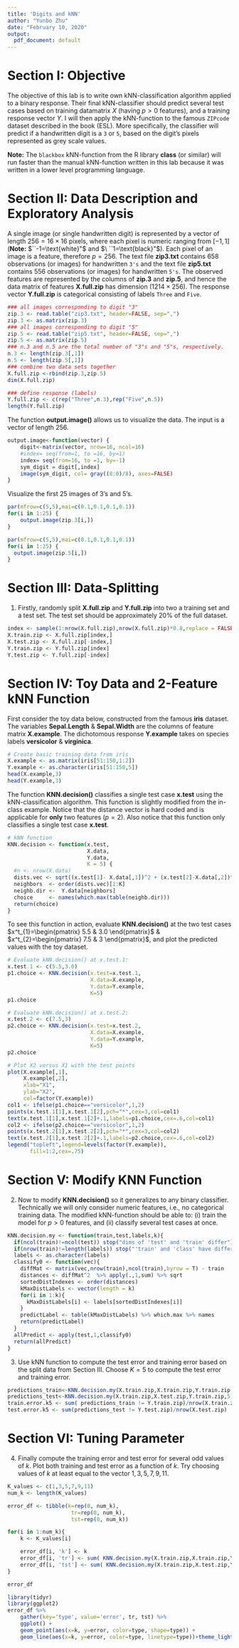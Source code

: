 ```yaml
---
title: 'Digits and kNN'
author: "Yunbo Zhu"
date: "February 10, 2020"
output:
  pdf_document: default
---
```


# Section I: Objective

The objective of this lab is to write own kNN-classification algorithm applied to a binary response. Their final kNN-classifier should predict several test cases based on training datamatrix $X$ (having $p>0$ features), and a training response vector $Y$.  I will then apply the kNN-function to the famous `ZIPcode` dataset described in the book (ESL). More specifically, the classifier will predict if a handwritten digit is a `3` or `5`, based on the digit's pixels represented as grey scale values.

**Note:** The `blackbox` kNN-function from the R library **class** (or similar) will run faster than the manual kNN-function written in this lab because it was written in a lower level programming language.


# Section II: Data Description and Exploratory Analysis

A single image (or single handwritten digit) is represented by a vector of length $256=16\times 16$ pixels, where each pixel is numeric ranging from $[-1,1]$ (**Note:** $``-1=\text{white}"$ and $\ ``1=\text{black}"$). Each pixel of an image is a feature, therefore $p=256$. The text file **zip3.txt** contains 658 observations (or images) for handwritten `3's` and the text file **zip5.txt** contains 556 observations (or images) for handwritten `5's`. The observed features are represented by the columns of **zip.3** and **zip.5**, and hence the data matrix of features **X.full.zip** has dimension $(1214 \times 256)$.  The response vector **Y.full.zip** is categorical consisting of labels `Three` and `Five`.  

```r
### all images corresponding to digit "3"
zip.3 <- read.table("zip3.txt", header=FALSE, sep=",")
zip.3 <- as.matrix(zip.3)
### all images corresponding to digit "5"
zip.5 <- read.table("zip5.txt", header=FALSE, sep=",")
zip.5 <- as.matrix(zip.5)
### n.3 and n.5 are the total number of "3"s and "5"s, respectively. 
n.3 <- length(zip.3[,1])
n.5 <- length(zip.5[,1])
### combine two data sets together 
X.full.zip <-rbind(zip.3,zip.5)
dim(X.full.zip)

### define response (labels)
Y.full.zip <- c(rep("Three",n.3),rep("Five",n.5))
length(Y.full.zip)
```

The function **output.image()** allows us to visualize the data. The input is a vector of length 256. 

```r
output.image<-function(vector) {
	digit<-matrix(vector, nrow=16, ncol=16)
	#index= seq(from=1, to =16, by=1)
	index= seq(from=16, to =1, by=-1)
	sym_digit = digit[,index]
	image(sym_digit, col= gray((8:0)/8), axes=FALSE)
}
```

Visualize the first 25 images of 3's and 5's. 
```r
par(mfrow=c(5,5),mai=c(0.1,0.1,0.1,0.1))
for(i in 1:25) {
	output.image(zip.3[i,])
}
```

```r
par(mfrow=c(5,5),mai=c(0.1,0.1,0.1,0.1))
for(i in 1:25) {
  output.image(zip.5[i,])
}
```


# Section III: Data-Splitting

1) Firstly, randomly split **X.full.zip** and **Y.full.zip** into two a training set and a test set. The test set should be approximately 20\% of the full dataset.   

```r
index <- sample(1:nrow(X.full.zip),nrow(X.full.zip)*0.8,replace = FALSE)
X.train.zip <- X.full.zip[index,]
X.test.zip <- X.full.zip[-index,]
Y.train.zip <- Y.full.zip[index]
Y.test.zip <- Y.full.zip[-index]
```

# Section IV: Toy Data and 2-Feature kNN Function 

First consider the toy data below, constructed from the famous **iris** dataset. The variables **Sepal.Length** \& **Sepal.Width** are the columns of feature matrix **X.example**. The dichotomous response **Y.example** takes on species labels **versicolor** \& **virginica**.


```r
# Create basic training data from iris
X.example <- as.matrix(iris[51:150,1:2])
Y.example <- as.character(iris[51:150,5])
head(X.example,3)
head(Y.example,3)
```

The function **KNN.decision()** classifies a single test case **x.test** using the kNN-classification algorithm. This function is slightly modified from the in-class example. Notice that the distance vector is hard coded and is applicable for **only** two features ($p=2$). Also notice that this function only classifies a single test case **x.test**.   

```r
# kNN function
KNN.decision <- function(x.test,
                         X.data,
                         Y.data,
                         K = 5) {
  #n <- nrow(X.data)
  dists.vec <- sqrt((x.test[1]- X.data[,1])^2 + (x.test[2]-X.data[,2])^2)
  neighbors  <- order(dists.vec)[1:K]
  neighb.dir <-  Y.data[neighbors]
  choice     <- names(which.max(table(neighb.dir)))
  return(choice)
}
```

To see this function in action, evaluate **KNN.decision()** at the two test cases $x^t_{1}=\begin{pmatrix} 5.5 & 3.0 \end{pmatrix}$ \& $x^t_{2}=\begin{pmatrix} 7.5 & 3 \end{pmatrix}$,
and plot the predicted values with the toy dataset. 

```r
# Evaluate kNN.decision() at x.test.1: 
x.test.1 <- c(5.5,3.0)
p1.choice <- KNN.decision(x.test=x.test.1,
                          X.data=X.example,
                          Y.data=Y.example,
                          K=5)
p1.choice

# Evaluate kNN.decision() at x.test.2: 
x.test.2 <- c(7.5,3)
p2.choice <- KNN.decision(x.test=x.test.2,
                          X.data=X.example,
                          Y.data=Y.example,
                          K=5)
p2.choice

# Plot X2 versus X1 with the test points
plot(X.example[,1],
     X.example[,2],
     xlab="X1",
     ylab="X2",
     col=factor(Y.example))
col1 <- ifelse(p1.choice=="versicolor",1,2)
points(x.test.1[1],x.test.1[2],pch="*",cex=3,col=col1)
text(x.test.1[1],x.test.1[2]+.1,labels=p1.choice,cex=.6,col=col1)
col2 <- ifelse(p2.choice=="versicolor",1,2)
points(x.test.2[1],x.test.2[2],pch="*",cex=3,col=col2)
text(x.test.2[1],x.test.2[2]+.1,labels=p2.choice,cex=.6,col=col2)
legend("topleft",legend=levels(factor(Y.example)),
       fill=1:2,cex=.75)
```


# Section V: Modify KNN Function

2) Now to modify **KNN.decision()** so it generalizes to any binary classifier. Technically we will only consider numeric features, i.e., no categorical training data. The modified kNN-function should be able to: (i) train the model for $p>0$ features, and (ii) classify several test cases at once. 


```r
KNN.decision.my <- function(train,test,labels,k){
  if(ncol(train)!=ncol(test)) stop("dims of 'test' and 'train' differ")
  if(nrow(train)!=length(labels)) stop("'train' and 'class' have different lengths")
  labels <- as.character(labels)              
  classify0 <- function(vec){                 
    diffMat <- matrix(vec,nrow(train),ncol(train),byrow = T) - train
    distances <- diffMat^2  %>% apply(.,1,sum) %>% sqrt
    sortedDistIndexes <- order(distances)
    kMaxDistLabels <- vector(length = k)
    for(i in 1:k){
      kMaxDistLabels[i] <- labels[sortedDistIndexes[i]]
    }
    predictLabel <- table(kMaxDistLabels) %>% which.max %>% names
    return(predictLabel)
  }
  allPredict <- apply(test,1,classify0)
  return(allPredict)
}
```


3) Use kNN function to compute the test error and training error based on the split data from Section III. Choose $K=5$ to compute the test error and training error. 


```r
predictions_train<-KNN.decision.my(X.train.zip,X.train.zip,Y.train.zip,5)
predictions_test<-KNN.decision.my(X.train.zip,X.test.zip,Y.train.zip,5)
train.error.k5 <- sum( predictions_train != Y.train.zip)/nrow(X.train.zip)
test.error.k5 <- sum(predictions_test != Y.test.zip)/nrow(X.test.zip)
```


# Section VI: Tuning Parameter

4) Finally compute the training error and test error for several odd values of $k$. Plot both training and test error as a function of $k$. Try choosing values of $k$ at least equal to the vector $1,3,5,7,9,11$.  

```r
K_values <- c(1,3,5,7,9,11)
num_k <- length(K_values)

error_df <- tibble(k=rep(0, num_k),
                    tr=rep(0, num_k),
                    tst=rep(0, num_k))

for(i in 1:num_k){
    k <- K_values[i]

    error_df[i, 'k'] <- k
    error_df[i, 'tr'] <- sum( KNN.decision.my(X.train.zip,X.train.zip,Y.train.zip,k) != Y.train.zip)/nrow(X.train.zip)
    error_df[i, 'tst'] <- sum( KNN.decision.my(X.train.zip,X.test.zip,Y.train.zip,k)!= Y.test.zip)/nrow(X.test.zip)
}

error_df
```
```r
library(tidyr)
library(ggplot2)
error_df %>% 
    gather(key='type', value='error', tr, tst) %>% 
    ggplot() +
    geom_point(aes(x=k, y=error, color=type, shape=type)) +
    geom_line(aes(x=k, y=error, color=type, linetype=type))+theme_light()
```

